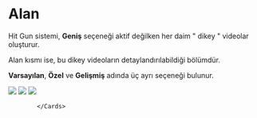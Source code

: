 
# Alan

Hit Gun sistemi, **Geniş** seçeneği aktif değilken her daim " dikey " videolar oluşturur.

Alan kısmı ise, bu dikey videoların detaylandırılabildiği bölümdür.

**Varsayılan**, **Özel** ve **Gelişmiş** adında üç ayrı seçeneği bulunur.


  <Cards >
              <Card title="Varsayılan" image href="hitgun/fabrika/alan/varsayilan">
                        <Image src={varsayilan} />
              </Card>
              <Card title="Özel" image href="/hitgun/fabrika/alan/ozel">
                        <Image src={ozel} />
              </Card>
              <Card title="Gelişmiş" image href="/hitgun/fabrika/alan/advanced">
                        <Image src={gelismis} />
              </Card>

            </Cards>